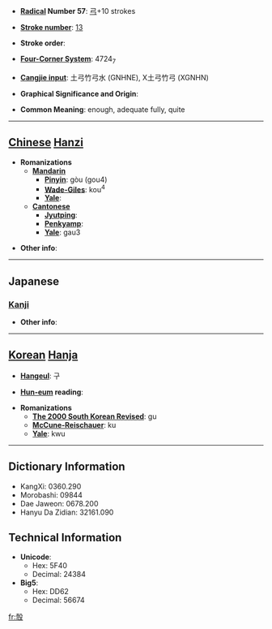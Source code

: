 * '''[[Wiktionary:Chinese radical index| Radical]] Number 57''': [[Wiktionary:Chinese radical index 弓|弓]]+10 strokes

* '''[[Wiktionary:Chinese total strokes index|Stroke number]]''': [[Wiktionary:Chinese total strokes index 13|13]]

* '''Stroke order''': 

* '''[[Wiktionary:Chinese four corner index|Four-Corner System]]''': 4724<sub>7</sub>

* '''[[Wiktionary:Chinese Cangjie index|Cangjie input]]''': 土弓竹弓水 (GNHNE), X土弓竹弓 (XGNHN)

* '''Graphical Significance and Origin''': 

* '''Common Meaning''': enough, adequate fully, quite

----

== [[Chinese]] [[Hanzi]] ==

* '''Romanizations'''
** '''[[Mandarin]]'''
*** '''[[Pinyin]]''': gòu (gou4)
*** '''[[Wade-Giles]]''': kou<sup>4</sup>
*** '''[[Yale]]''': 
** '''[[Cantonese]]'''
*** '''[[Jyutping]]''':
*** '''[[Penkyamp]]''': 
*** '''[[Yale]]''': gau3

* '''Other info''': 

----

==Japanese==
===[[Kanji]]===
{{kanji|on readings=[[こう]] (kō), [[く]] (ku)|kun readings=}}

* '''Other info''':  

----

== [[Korean]] [[Hanja]] ==

* '''[[Hangeul]]''': 구

* '''[[Hun-eum]] reading''': 

* '''Romanizations'''
** '''[[The 2000 South Korean Revised Romanization|The 2000 South Korean Revised]]''': gu
** '''[[McCune-Reischauer]]''': ku
** '''[[Yale]]''': kwu

----

== Dictionary Information ==

* KangXi: 0360.290
* Morobashi: 09844
* Dae Jaweon: 0678.200
* Hanyu Da Zidian: 32161.090

== Technical Information ==

* '''Unicode''':
** Hex: 5F40
** Decimal: 24384
* '''Big5''':
** Hex: DD62
** Decimal: 56674

[[fr:彀]]